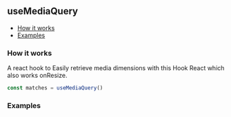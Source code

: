 

<Meta of={UseMediaQueryStories} />

## useMediaQuery

- [How it works](#how-it-works)
- [Examples](#examples)

### How it works

A react hook to Easily retrieve media dimensions with this Hook React which also works onResize.

````jsx
const matches = useMediaQuery()
````

### Examples

<Canvas of={UseMediaQueryStories.Hook} />
